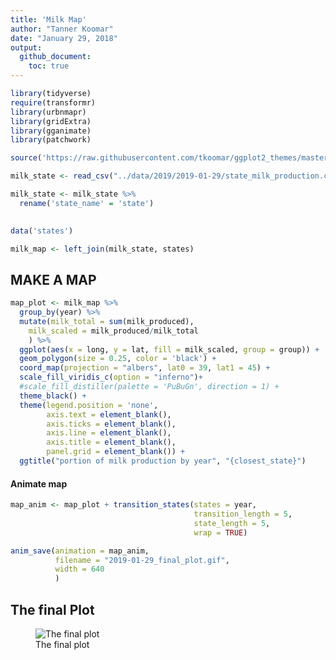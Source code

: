 ```yaml
---
title: 'Milk Map'
author: "Tanner Koomar"
date: "January 29, 2018"
output: 
  github_document:
    toc: true
---
```




```r
library(tidyverse)
require(transformr)
library(urbnmapr)
library(gridExtra)
library(gganimate)
library(patchwork)

source('https://raw.githubusercontent.com/tkoomar/ggplot2_themes/master/theme_black.R')

milk_state <- read_csv("../data/2019/2019-01-29/state_milk_production.csv")

milk_state <- milk_state %>% 
  rename('state_name' = 'state') 
  

data('states')

milk_map <- left_join(milk_state, states)
```

## MAKE A MAP

```r
map_plot <- milk_map %>% 
  group_by(year) %>%
  mutate(milk_total = sum(milk_produced),
    milk_scaled = milk_produced/milk_total
    ) %>%
  ggplot(aes(x = long, y = lat, fill = milk_scaled, group = group)) + 
  geom_polygon(size = 0.25, color = 'black') + 
  coord_map(projection = "albers", lat0 = 39, lat1 = 45) +
  scale_fill_viridis_c(option = "inferno")+
  #scale_fill_distiller(palette = 'PuBuGn', direction = 1) + 
  theme_black() + 
  theme(legend.position = 'none', 
        axis.text = element_blank(), 
        axis.ticks = element_blank(), 
        axis.line = element_blank(), 
        axis.title = element_blank(), 
        panel.grid = element_blank()) + 
  ggtitle("portion of milk production by year", "{closest_state}")
```

#### Animate map

```r
map_anim <- map_plot + transition_states(states = year, 
                                         transition_length = 5, 
                                         state_length = 5, 
                                         wrap = TRUE)

anim_save(animation = map_anim, 
          filename = "2019-01-29_final_plot.gif", 
          width = 640
          )
```



## The final Plot
![The final plot](./2019-01-29_final_plot.gif)